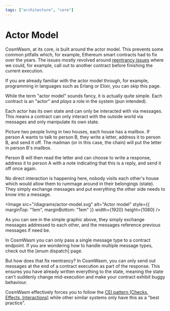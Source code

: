```yaml
---
tags: ["architecture", "core"]
---
```



# Actor Model

CosmWasm, at its core, is built around the actor model. This prevents some common pitfalls which,
for example, Ethereum smart contracts had to fix over the years. The issues mostly revolved around
[reentrancy issues] where we could, for example, call out to another contract before finishing the current
execution.

<Callout>
  If you are already familiar with the actor model through, for example, programming in languages
  such as Erlang or Elixir, you can skip this page.
</Callout>

While the term "actor model" sounds fancy, it is actually quite simple. Each contract is an "actor"
and _plays_ a role in the system (pun intended).

Each actor has its own state and can only be interacted with via messages. This means a contract can
only interact with the outside world via messages and only manipulate its own state.

Picture two people living in two houses, each house has a mailbox. If person A wants to talk to
person B, they write a letter, address it to person B, and send it off. The mailman (or in this
case, the chain) will put the letter in person B's mailbox.

Person B will then read the letter and can choose to write a response, address it to person A with a
note indicating that this is a reply, and send it off once again.

No direct interaction is happening here, nobody visits each other's house which would allow them to
rummage around in their belongings (state). They simply exchange messages and put everything the
other side needs to know into a message.

<Image
  src="/diagrams/actor-model.svg"
  alt="Actor model"
  style={{ marginTop: "1em", marginBottom: "1em" }}
  width={1920}
  height={1080}
/>

As you can see in the simple graphic above, they simply exchange messages addressed to each other,
and the messages reference previous messages if need be.

<Callout>
  In CosmWasm you can only pass a single message type to a contract endpoint. If you are wondering
  how to handle multiple message types, check out the [enum dispatch] page.
</Callout>

But how does that fix reentrancy? In CosmWasm, you can only send out messages at the end of a
contract execution as part of the response. This ensures you have already written everything to the
state, meaning the state can't suddenly change mid-execution and make your contract exhibit buggy
behaviour.

CosmWasm effectively forces you to follow the [CEI pattern (Checks, Effects, Interactions)] while
other similar systems only have this as a "best practice".

[reentrancy issues]: https://ethereum.org/en/developers/docs/smart-contracts/security/#reentrancy
[enum dispatch]: ../conventions/enum-dispatch
[CEI pattern (Checks, Effects, Interactions)]:
  https://fravoll.github.io/solidity-patterns/checks_effects_interactions.html
